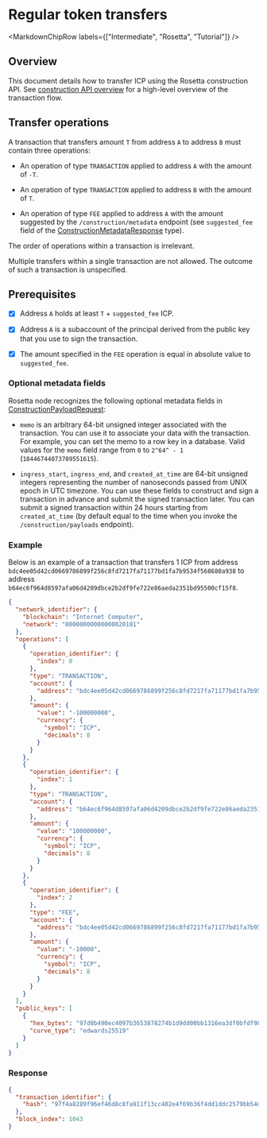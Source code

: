 
# Regular token transfers

<MarkdownChipRow labels={["Intermediate", "Rosetta", "Tutorial"]} />

## Overview

This document details how to transfer ICP using the Rosetta construction API. See [construction API overview](https://www.rosetta-api.org/docs/construction_api_introduction.html) for a high-level overview of the transaction flow.

## Transfer operations

A transaction that transfers amount `T` from address `A` to address `B` must contain three operations:

-   An operation of type `TRANSACTION` applied to address `A` with the amount of `-T`.

-   An operation of type `TRANSACTION` applied to address `B` with the amount of `T`.

-   An operation of type `FEE` applied to address `A` with the amount suggested by the `/construction/metadata` endpoint (see `suggested_fee` field of the [ConstructionMetadataResponse](https://www.rosetta-api.org/docs/models/ConstructionMetadataResponse.html) type).

The order of operations within a transaction is irrelevant.

Multiple transfers within a single transaction are not allowed. The outcome of such a transaction is unspecified.

## Prerequisites

-   [x] Address `A` holds at least `T` + `suggested_fee` ICP.

-   [x] Address `A` is a subaccount of the principal derived from the public key that you use to sign the transaction.

-   [x] The amount specified in the `FEE` operation is equal in absolute value to `suggested_fee`.

### Optional metadata fields

Rosetta node recognizes the following optional metadata fields in [ConstructionPayloadRequest](https://www.rosetta-api.org/docs/models/ConstructionPayloadsRequest.html):

-   `memo` is an arbitrary 64-bit unsigned integer associated with the transaction. You can use it to associate your data with the transaction. For example, you can set the memo to a row key in a database. Valid values for the `memo` field range from `0` to `2^64^ - 1` (`18446744073709551615`).

-   `ingress_start`, `ingress_end`, and `created_at_time` are 64-bit unsigned integers representing the number of nanoseconds passed from UNIX epoch in UTC timezone. You can use these fields to construct and sign a transaction in advance and submit the signed transaction later. You can submit a signed transaction within 24 hours starting from `created_at_time` (by default equal to the time when you invoke the `/construction/payloads` endpoint).

### Example

Below is an example of a transaction that transfers 1 ICP from address `bdc4ee05d42cd0669786899f256c8fd7217fa71177bd1fa7b9534f568680a938` to address `b64ec6f964d8597afa06d4209dbce2b2df9fe722e86aeda2351bd95500cf15f8`.

``` json
{
  "network_identifier": {
    "blockchain": "Internet Computer",
    "network": "00000000000000020101"
  },
  "operations": [
    {
      "operation_identifier": {
        "index": 0
      },
      "type": "TRANSACTION",
      "account": {
        "address": "bdc4ee05d42cd0669786899f256c8fd7217fa71177bd1fa7b9534f568680a938"
      },
      "amount": {
        "value": "-100000000",
        "currency": {
          "symbol": "ICP",
          "decimals": 8
        }
      }
    },
    {
      "operation_identifier": {
        "index": 1
      },
      "type": "TRANSACTION",
      "account": {
        "address": "b64ec6f964d8597afa06d4209dbce2b2df9fe722e86aeda2351bd95500cf15f8"
      },
      "amount": {
        "value": "100000000",
        "currency": {
          "symbol": "ICP",
          "decimals": 8
        }
      }
    },
    {
      "operation_identifier": {
        "index": 2
      },
      "type": "FEE",
      "account": {
        "address": "bdc4ee05d42cd0669786899f256c8fd7217fa71177bd1fa7b9534f568680a938"
      },
      "amount": {
        "value": "-10000",
        "currency": {
          "symbol": "ICP",
          "decimals": 8
        }
      }
    }
  ],
  "public_keys": [
    {
      "hex_bytes": "97d0b490ec4097b3653878274b1d9dd00bb1316ea3df0bfdf98327ef68fade63",
      "curve_type": "edwards25519"
    }
  ]
}
```

### Response

``` json
{
  "transaction_identifier": {
    "hash": "97f4a8289f96ef46d8c8fa911f13cc402e4f69b36f4dd1ddc2579bb54dba5557"
  },
  "block_index": 1043
}
```
